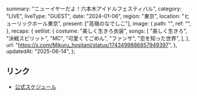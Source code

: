   summary: "ニューイヤーだよ！六本木アイドルフェスティバル",
  category: "LIVE",
  liveType: "GUEST",
  date: "2024-01-06",
  region: "東京",
  location: "ヒューリックホール東京",
  present: ["高嶺のなでしこ"],
  image: {
    path: "",
    ref: "",
  },
  recaps: {
    setlist: {
      costume: "美しく生きろ衣装",
      songs: [
        "美しく生きろ",
        "決戦スピリット",
        "MC",
        "可愛くてごめん",
        "ファンサ",
        "恋を知った世界",
      ],
    },
    url: "https://x.com/Mikuru_hositani/status/1743499886857949397",
  },
  updatedAt: "2025-06-14",
};

## リンク

- [公式スケジュール](https://takanenonadeshiko.jp/?p=1641)
